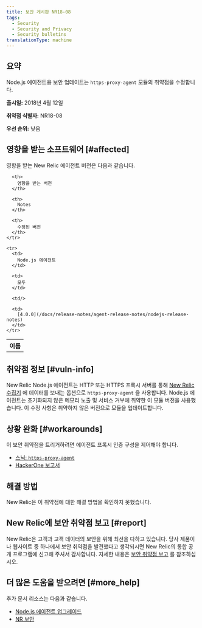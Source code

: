 ```yaml
---
title: 보안 게시판 NR18-08
tags:
  - Security
  - Security and Privacy
  - Security bulletins
translationType: machine
---
```


## 요약

Node.js 에이전트용 보안 업데이트는 `https-proxy-agent` 모듈의 취약점을 수정합니다.

**출시일:** 2018년 4월 12일

**취약점 식별자:** NR18-08

**우선 순위:** 낮음

## 영향을 받는 소프트웨어 [#affected]

영향을 받는 New Relic 에이전트 버전은 다음과 같습니다.

<table>
  <tbody>
    <tr>
      <th>
        이름
      </th>

      <th>
        영향을 받는 버전
      </th>

      <th>
        Notes
      </th>

      <th>
        수정된 버전
      </th>
    </tr>

    <tr>
      <td>
        Node.js 에이전트
      </td>

      <td>
        모두
      </td>

      <td/>

      <td>
        [4.0.0](/docs/release-notes/agent-release-notes/nodejs-release-notes)
      </td>
    </tr>
  </tbody>
</table>

## 취약점 정보 [#vuln-info]

New Relic Node.js 에이전트는 HTTP 또는 HTTPS 프록시 서버를 통해 [New Relic 수집기](/docs/using-new-relic/welcome-new-relic/getting-started/glossary#collector) 에 데이터를 보내는 옵션으로 `https-proxy-agent` 을 사용합니다. Node.js 에이전트는 초기화되지 않은 메모리 노출 및 서비스 거부에 취약한 이 모듈 버전을 사용했습니다. 이 수정 사항은 취약하지 않은 버전으로 모듈을 업데이트합니다.

## 상황 완화 [#workarounds]

이 보안 취약점을 트리거하려면 에이전트 프록시 인증 구성을 제어해야 합니다.

* [스닉: `https-proxy-agent`](https://snyk.io/vuln/npm:https-proxy-agent:20180402)
* [HackerOne 보고서](https://hackerone.com/reports/319532)

## 해결 방법

New Relic은 이 취약점에 대한 해결 방법을 확인하지 못했습니다.

## New Relic에 보안 취약점 보고 [#report]

New Relic은 고객과 고객 데이터의 보안을 위해 최선을 다하고 있습니다. 당사 제품이나 웹사이트 중 하나에서 보안 취약점을 발견했다고 생각되시면 New Relic의 통합 공개 프로그램에 신고해 주셔서 감사합니다. 자세한 내용은 [보안 취약점 보고](/docs/security/new-relic-security/data-privacy/reporting-security-vulnerabilities) 를 참조하십시오.

## 더 많은 도움을 받으려면 [#more_help]

추가 문서 리소스는 다음과 같습니다.

* [Node.js 에이전트 업그레이드](/docs/agents/nodejs-agent/installation-configuration/upgrade-nodejs-agent)
* [NR 보안](https://newrelic.com/security)